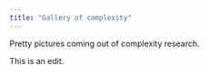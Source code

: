 ```yaml
---
title: "Gallery of complexity"
---
```


Pretty pictures coming out of complexity research.

This is an edit.

